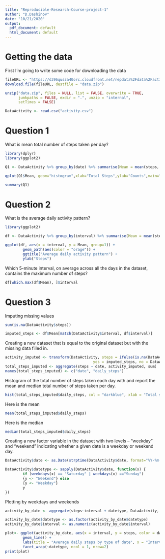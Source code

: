 ```yaml
---
title: "Reproducible-Research-Course-project-1"
author: "D.Dashinov"
date: "10/21/2020"
output:
  pdf_document: default
  html_document: default
---
```


# Getting the data

First I'm going to write some code for downloading the data

```r
fileURL <- "https://d396qusza40orc.cloudfront.net/repdata%2Fdata%2Factivity.zip"
download.file(fileURL, destfile = "data.zip")

unzip("data.zip", files = NULL, list = FALSE, overwrite = TRUE,
      junkpaths = FALSE, exdir = ".", unzip = "internal",
      setTimes = FALSE)

DataActivity <- read.csv("activity.csv")
```

# Question 1

What is mean total number of steps taken per day?

```r
library(dplyr)
library(ggplot2)

Q1 <- DataActivity %>% group_by(date) %>% summarise(Mean = mean(steps, na.rm = T))

qplot(Q1$Mean, geom="histogram",xlab="Total Steps",ylab="Counts",main="Total Steps Historgram")

summary(Q1)


```

# Question 2

What is the average daily activity pattern?

```r

library(ggplot2)

df <- DataActivity %>% group_by(interval) %>% summarise(Mean = mean(steps, na.rm = T))

ggplot(df, aes(x = interval, y = Mean, group=1)) + 
        geom_path(aes(color = "orage")) + 
        ggtitle("Average daily activity pattern") + 
        ylab("Steps")
```

Which 5-minute interval, on average across all the days in the dataset, contains the maximum number of steps?

```r
df[which.max(df$Mean), ]$interval
```

# Question 3

Imputing missing values

```r
sum(is.na(DataActivity$steps))

imputed_steps <- df$Mean[match(DataActivity$interval, df$interval)]
```

Creating a new dataset that is equal to the original dataset but with the missing data filled in.

```r

activity_imputed <- transform(DataActivity, steps = ifelse(is.na(DataActivity$steps), 
                                        yes = imputed_steps, no = DataActivity$steps))
total_steps_imputed <- aggregate(steps ~ date, activity_imputed, sum)
names(total_steps_imputed) <- c("date", "daily_steps")
```

Histogram of the total number of steps taken each day with and report the mean and median total number of steps taken per day.

```r
hist(total_steps_imputed$daily_steps, col = "darkblue", xlab = "Total steps per day", ylim = c(0,30), main = "Total number of steps taken each day", breaks = seq(0,25000,by=2500))
```

Here is the mean

```r
mean(total_steps_imputed$daily_steps)
```

Here is the median

```r
median(total_steps_imputed$daily_steps)
```

Creating a new factor variable in the dataset with two levels – “weekday” and “weekend” indicating whether a given date is a weekday or weekend day.

```r

DataActivity$date <- as.Date(strptime(DataActivity$date, format="%Y-%m-%d"))

DataActivity$datetype <- sapply(DataActivity$date, function(x) {
        if (weekdays(x) == "Saturday" | weekdays(x) =="Sunday") 
        {y <- "Weekend"} else 
        {y <- "Weekday"}
        y
})

```

Plotting by weekdays and weekends

```r
activity_by_date <- aggregate(steps~interval + datetype, DataActivity, mean, na.rm = TRUE)

activity_by_date$datetype <- as.factor(activity_by_date$datetype)
activity_by_date$interval <- as.numeric(activity_by_date$interval)

plot<- ggplot(activity_by_date, aes(x = interval, y = steps, color = datetype)) +
        geom_line() +
        labs(title = "Average daily steps by type of date", x = "Interval", y = "Average number of steps") +
        facet_wrap(~datetype, ncol = 1, nrow=2)
print(plot)
```
